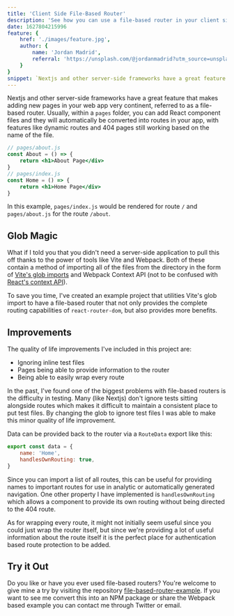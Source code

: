 ```yaml
---
title: 'Client Side File-Based Router'
description: 'See how you can use a file-based router in your client side projects'
date: 1627804215996
feature: {
    href: './images/feature.jpg',
    author: {
        name: 'Jordan Madrid',
        referral: 'https://unsplash.com/@jordanmadrid?utm_source=unsplash&utm_medium=referral&utm_content=creditCopyText',
    }
}
snippet: `Nextjs and other server-side frameworks have a great feature that makes adding new pages in your web app very continent, referred to as a file-based router. Usually, within a `pages` folder...`
---
```


Nextjs and other server-side frameworks have a great feature that makes adding new pages in your web app very continent, referred to as a file-based router. Usually, within a `pages` folder, you can add React component files and they will automatically be converted into routes in your app, with features like dynamic routes and 404 pages still working based on the name of the file.

```jsx
// pages/about.js
const About = () => {
	return <h1>About Page</div>
}
// pages/index.js
const Home = () => {
	return <h1>Home Page</div>
}
```

In this example, `pages/index.js` would be rendered for route `/` and `pages/about.js` for the route `/about`.

## Glob Magic

What if I told you that you didn't need a server-side application to pull this off thanks to the power of tools like Vite and Webpack. Both of these contain a method of importing all of the files from the directory in the form of [Vite's glob imports](https://vitejs.dev/guide/features.html#glob-import) and Webpack Context API (not to be confused with [React's context API](https://reactjs.org/docs/context.html)).

To save you time, I've created an example project that utilities Vite's glob import to have a file-based router that not only provides the complete routing capabilities of `react-router-dom`, but also provides more benefits.

## Improvements

The quality of life improvements I've included in this project are:

-   Ignoring inline test files
-   Pages being able to provide information to the router
-   Being able to easily wrap every route

In the past, I've found one of the biggest problems with file-based routers is the difficulty in testing. Many (like Nextjs) don't ignore tests sitting alongside routes which makes it difficult to maintain a consistent place to put test files. By changing the glob to ignore test files I was able to make this minor quality of life improvement.

Data can be provided back to the router via a `RouteData` export like this:

```jsx
export const data = {
    name: 'Home',
    handlesOwnRouting: true,
}
```

Since you can import a list of all routes, this can be useful for providing names to important routes for use in analytic or automatically generated navigation. One other property I have implemented is `handlesOwnRouting` which allows a component to provide its own routing without being directed to the 404 route.

As for wrapping every route, it might not initially seem useful since you could just wrap the router itself, but since we're providing a lot of useful information about the route itself it is the perfect place for authentication based route protection to be added.

## Try it Out

Do you like or have you ever used file-based routers? You're welcome to give mine a try by visiting the repository [file-based-router-example](https://github.com/westbrookdaniel/file-based-router-example). If you want to see me convert this into an NPM package or share the Webpack based example you can contact me through Twitter or email.
